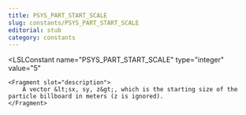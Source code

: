 ```yaml
---
title: PSYS_PART_START_SCALE
slug: constants/PSYS_PART_START_SCALE
editorial: stub
category: constants
---
```


<LSLConstant
	name="PSYS_PART_START_SCALE"
	type="integer"
	value="5"
>
	<Fragment slot="description">
		A vector &lt;sx, sy, z&gt;, which is the starting size of the particle billboard in meters (z is ignored).
	</Fragment>
</LSLConstant>
